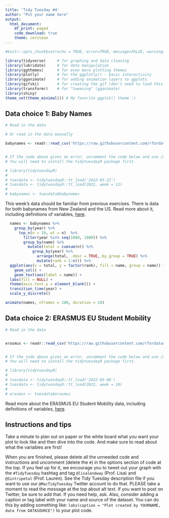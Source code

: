 ```yaml
---
title: 'Tidy Tuesday #4'
author: "Put your name here"
output: 
  html_document:
    df_print: paged
    code_download: true
    theme: cerulean
---
```


```r
#knitr::opts_chunk$set(echo = TRUE, error=TRUE, message=FALSE, warning=FALSE)
```

```r
library(tidyverse)     # for graphing and data cleaning
library(lubridate)     # for date manipulation
library(ggthemes)      # for even more plotting themes
library(plotly)        # for the ggplotly() - basic interactivity
library(gganimate)     # for adding animation layers to ggplots
library(gifski)        # for creating the gif (don't need to load this library every time,but need it installed)
library(transformr)    # for "tweening" (gganimate)
library(shiny) 
theme_set(theme_minimal()) # My favorite ggplot() theme :)
```

## Data choice 1: Baby Names

```r
# Read in the data

# Or read in the data manually

babynames <- readr::read_csv('https://raw.githubusercontent.com/rfordatascience/tidytuesday/master/data/2022/2022-03-22/babynames.csv')


# If the code above gives an error, uncomment the code below and use it instead. 
# You will need to install the tidytuesdayR package first.

# library(tidytuesdayR)
# 
# tuesdata <- tidytuesdayR::tt_load('2022-03-22')
# tuesdata <- tidytuesdayR::tt_load(2022, week = 12)
# 
# babynames <- tuesdata$babynames
```

This week's data should be familiar from previous exercises. There is data for both babynames from New Zealand and the US. Read more about it, including definitions of variables, [here](https://github.com/rfordatascience/tidytuesday/blob/master/data/2022/2022-03-22/readme.md). 
```r
  names <- babynames %>% 
    group_by(year) %>% 
      top_n(n = 10, wt = n)  %>% 
        filter(year %in% seq(1880, 1900)) %>%
        group_by(name) %>% 
          mutate(total = cumsum(n)) %>%
            group_by(year) %>% 
              arrange(total, .desc = TRUE,.by_group = TRUE) %>% 
              mutate(rank = 1:n()) %>% 
  ggplot(aes(x = total, y = factor(rank), fill = name, group = name)) +
    geom_col() +
    geom_text(aes(label = name)) +
  labs(fill = NULL) +
  theme(axis.text.y = element_blank()) +
  transition_time(year) +
  scale_y_discrete()

animate(names, nframes = 100, duration = 20)
```



## Data choice 2: ERASMUS EU Student Mobility

```r

# Read in the data


erasmus <- readr::read_csv('https://raw.githubusercontent.com/rfordatascience/tidytuesday/master/data/2022/2022-03-08/erasmus.csv')


# If the code above gives an error, uncomment the code below and use it instead. 
# You will need to install the tidytuesdayR package first.

# library(tidytuesdayR)
# 
# tuesdata <- tidytuesdayR::tt_load('2022-03-08')
# tuesdata <- tidytuesdayR::tt_load(2022, week = 10)
# 
# erasmus <- tuesdata$erasmus


```

Read more about the ERASMUS EU Student Mobility data, including definitions of variables, [here](https://github.com/rfordatascience/tidytuesday/blob/master/data/2022/2022-03-08/readme.md). 

## Instructions and tips

Take a minute to plan out on paper or the white board what you want your plot to look like and then dive into the code. And make sure to read about what the variables are first! 

When you are finished, please delete all the unneeded code and instructions and uncomment (delete the `#`) in the options section of code at the top. If you feel up for it, we encourage you to tweet out your graph with the `#TidyTuesday` hashtag and tag `@lisalendway` (Prof. Lisa) and `@Sintripetal` (Prof. Lauren). See the Tidy Tuesday description file if you want to use our `@MacTidyTuesday` Twitter account to do that. PLEASE take a moment to read the message at the top about alt text. If you want to post on Twitter, be sure to add that. If you need help, ask. Also, consider adding a caption or tag label with your name and source of the dataset. You can do this by adding something like: `labs(caption = "Plot created by YOURNAME, data from DATASOURCE")` to your plot code.

